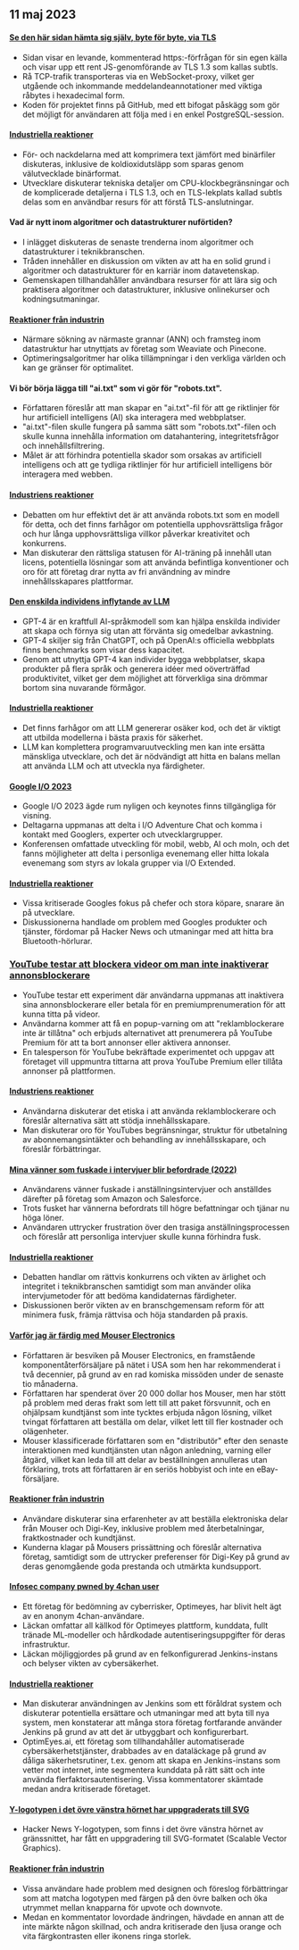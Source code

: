 

<CallToAction />

<Steps>

## 11 maj 2023

#### [Se den här sidan hämta sig själv, byte för byte, via TLS](https://subtls.pages.dev/)

- Sidan visar en levande, kommenterad https:-förfrågan för sin egen källa och visar upp ett rent JS-genomförande av TLS 1.3 som kallas subtls.
- Rå TCP-trafik transporteras via en WebSocket-proxy, vilket ger utgående och inkommande meddelandeannotationer med viktiga råbytes i hexadecimal form.
- Koden för projektet finns på GitHub, med ett bifogat påskägg som gör det möjligt för användaren att följa med i en enkel PostgreSQL-session.

#### [Industriella reaktioner](http://news.ycombinator.com/item?id=35884437)

- För- och nackdelarna med att komprimera text jämfört med binärfiler diskuteras, inklusive de koldioxidutsläpp som sparas genom välutvecklade binärformat.
- Utvecklare diskuterar tekniska detaljer om CPU-klockbegränsningar och de komplicerade detaljerna i TLS 1.3, och en TLS-lekplats kallad subtls delas som en användbar resurs för att förstå TLS-anslutningar.

#### Vad är nytt inom algoritmer och datastrukturer nuförtiden?

- I inlägget diskuteras de senaste trenderna inom algoritmer och datastrukturer i teknikbranschen.
- Tråden innehåller en diskussion om vikten av att ha en solid grund i algoritmer och datastrukturer för en karriär inom datavetenskap.
- Gemenskapen tillhandahåller användbara resurser för att lära sig och praktisera algoritmer och datastrukturer, inklusive onlinekurser och kodningsutmaningar.

#### [Reaktioner från industrin](http://news.ycombinator.com/item?id=35886900)

- Närmare sökning av närmaste grannar (ANN) och framsteg inom datastruktur har utnyttjats av företag som Weaviate och Pinecone.
- Optimeringsalgoritmer har olika tillämpningar i den verkliga världen och kan ge gränser för optimalitet.

#### Vi bör börja lägga till "ai.txt" som vi gör för "robots.txt".

- Författaren föreslår att man skapar en "ai.txt"-fil för att ge riktlinjer för hur artificiell intelligens (AI) ska interagera med webbplatser.
- "ai.txt"-filen skulle fungera på samma sätt som "robots.txt"-filen och skulle kunna innehålla information om datahantering, integritetsfrågor och innehållsfiltrering.
- Målet är att förhindra potentiella skador som orsakas av artificiell intelligens och att ge tydliga riktlinjer för hur artificiell intelligens bör interagera med webben.

#### [Industriens reaktioner](http://news.ycombinator.com/item?id=35886288)

- Debatten om hur effektivt det är att använda robots.txt som en modell för detta, och det finns farhågor om potentiella upphovsrättsliga frågor och hur långa upphovsrättsliga villkor påverkar kreativitet och konkurrens.
- Man diskuterar den rättsliga statusen för AI-träning på innehåll utan licens, potentiella lösningar som att använda befintliga konventioner och oro för att företag drar nytta av fri användning av mindre innehållsskapares plattformar.

#### [Den enskilda individens inflytande av LLM](https://mazzzystar.github.io/2023/05/10/LLM-for-individual/)

- GPT-4 är en kraftfull AI-språkmodell som kan hjälpa enskilda individer att skapa och förnya sig utan att förvänta sig omedelbar avkastning.
- GPT-4 skiljer sig från ChatGPT, och på OpenAI:s officiella webbplats finns benchmarks som visar dess kapacitet.
- Genom att utnyttja GPT-4 kan individer bygga webbplatser, skapa produkter på flera språk och generera idéer med oöverträffad produktivitet, vilket ger dem möjlighet att förverkliga sina drömmar bortom sina nuvarande förmågor.

#### [Industriella reaktioner](http://news.ycombinator.com/item?id=35885797)

- Det finns farhågor om att LLM genererar osäker kod, och det är viktigt att utbilda modellerna i bästa praxis för säkerhet.
- LLM kan komplettera programvaruutveckling men kan inte ersätta mänskliga utvecklare, och det är nödvändigt att hitta en balans mellan att använda LLM och att utveckla nya färdigheter.

#### [Google I/O 2023](https://io.google/2023/)

- Google I/O 2023 ägde rum nyligen och keynotes finns tillgängliga för visning.
- Deltagarna uppmanas att delta i I/O Adventure Chat och komma i kontakt med Googlers, experter och utvecklargrupper.
- Konferensen omfattade utveckling för mobil, webb, AI och moln, och det fanns möjligheter att delta i personliga evenemang eller hitta lokala evenemang som styrs av lokala grupper via I/O Extended.

#### [Industriella reaktioner](http://news.ycombinator.com/item?id=35886559)

- Vissa kritiserade Googles fokus på chefer och stora köpare, snarare än på utvecklare.
- Diskussionerna handlade om problem med Googles produkter och tjänster, fördomar på Hacker News och utmaningar med att hitta bra Bluetooth-hörlurar.

### [YouTube testar att blockera videor om man inte inaktiverar annonsblockerare](https://www.bleepingcomputer.com/news/technology/youtube-tests-blocking-videos-unless-you-disable-ad-blockers/)

- YouTube testar ett experiment där användarna uppmanas att inaktivera sina annonsblockerare eller betala för en premiumprenumeration för att kunna titta på videor.
- Användarna kommer att få en popup-varning om att "reklamblockerare inte är tillåtna" och erbjuds alternativet att prenumerera på YouTube Premium för att ta bort annonser eller aktivera annonser.
- En talesperson för YouTube bekräftade experimentet och uppgav att företaget vill uppmuntra tittarna att prova YouTube Premium eller tillåta annonser på plattformen.

#### [Industriens reaktioner](http://news.ycombinator.com/item?id=35892512)

- Användarna diskuterar det etiska i att använda reklamblockerare och föreslår alternativa sätt att stödja innehållsskapare.
- Man diskuterar oro för YouTubes begränsningar, struktur för utbetalning av abonnemangsintäkter och behandling av innehållsskapare, och föreslår förbättringar.

#### [Mina vänner som fuskade i intervjuer blir befordrade (2022)](https://www.teamblind.com/post/My-friends-who-cheated-in-interviews-are-getting-promoted-😡😡😡😡-XnYM4nLs)

- Användarens vänner fuskade i anställningsintervjuer och anställdes därefter på företag som Amazon och Salesforce.
- Trots fusket har vännerna befordrats till högre befattningar och tjänar nu höga löner.
- Användaren uttrycker frustration över den trasiga anställningsprocessen och föreslår att personliga intervjuer skulle kunna förhindra fusk.

#### [Industriella reaktioner](http://news.ycombinator.com/item?id=35885342)

- Debatten handlar om rättvis konkurrens och vikten av ärlighet och integritet i teknikbranschen samtidigt som man använder olika intervjumetoder för att bedöma kandidaternas färdigheter.
- Diskussionen berör vikten av en branschgemensam reform för att minimera fusk, främja rättvisa och höja standarden på praxis.

#### [Varför jag är färdig med Mouser Electronics](https://lcamtuf.substack.com/p/why-im-done-with-mouser-electronics)

- Författaren är besviken på Mouser Electronics, en framstående komponentåterförsäljare på nätet i USA som hen har rekommenderat i två decennier, på grund av en rad komiska missöden under de senaste tio månaderna.
- Författaren har spenderat över 20 000 dollar hos Mouser, men har stött på problem med deras frakt som lett till att paket försvunnit, och en ohjälpsam kundtjänst som inte tycktes erbjuda någon lösning, vilket tvingat författaren att beställa om delar, vilket lett till fler kostnader och olägenheter.
- Mouser klassificerade författaren som en "distributör" efter den senaste interaktionen med kundtjänsten utan någon anledning, varning eller åtgärd, vilket kan leda till att delar av beställningen annulleras utan förklaring, trots att författaren är en seriös hobbyist och inte en eBay-försäljare.

#### [Reaktioner från industrin](http://news.ycombinator.com/item?id=35892246)

- Användare diskuterar sina erfarenheter av att beställa elektroniska delar från Mouser och Digi-Key, inklusive problem med återbetalningar, fraktkostnader och kundtjänst.
- Kunderna klagar på Mousers prissättning och föreslår alternativa företag, samtidigt som de uttrycker preferenser för Digi-Key på grund av deras genomgående goda prestanda och utmärkta kundsupport.

#### [Infosec company pwned by 4chan user](https://maia.crimew.gay/posts/optimeyes-leak/)

- Ett företag för bedömning av cyberrisker, Optimeyes, har blivit helt ägt av en anonym 4chan-användare.
- Läckan omfattar all källkod för Optimeyes plattform, kunddata, fullt tränade ML-modeller och hårdkodade autentiseringsuppgifter för deras infrastruktur.
- Läckan möjliggjordes på grund av en felkonfigurerad Jenkins-instans och belyser vikten av cybersäkerhet.

#### [Industriella reaktioner](http://news.ycombinator.com/item?id=35888509)

- Man diskuterar användningen av Jenkins som ett föråldrat system och diskuterar potentiella ersättare och utmaningar med att byta till nya system, men konstaterar att många stora företag fortfarande använder Jenkins på grund av att det är utbyggbart och konfigurerbart.
- OptimEyes.ai, ett företag som tillhandahåller automatiserade cybersäkerhetstjänster, drabbades av en dataläckage på grund av dåliga säkerhetsrutiner, t.ex. genom att skapa en Jenkins-instans som vetter mot internet, inte segmentera kunddata på rätt sätt och inte använda flerfaktorsautentisering. Vissa kommentatorer skämtade medan andra kritiserade företaget.

#### [Y-logotypen i det övre vänstra hörnet har uppgraderats till SVG](https://news.ycombinator.com/y18.svg)

- Hacker News Y-logotypen, som finns i det övre vänstra hörnet av gränssnittet, har fått en uppgradering till SVG-formatet (Scalable Vector Graphics).

#### [Reaktioner från industrin](http://news.ycombinator.com/item?id=35894326)

- Vissa användare hade problem med designen och föreslog förbättringar som att matcha logotypen med färgen på den övre balken och öka utrymmet mellan knapparna för upvote och downvote.
- Medan en kommentator lovordade ändringen, hävdade en annan att de inte märkte någon skillnad, och andra kritiserade den ljusa orange och vita färgkontrasten eller ikonens ringa storlek.

</Steps>
